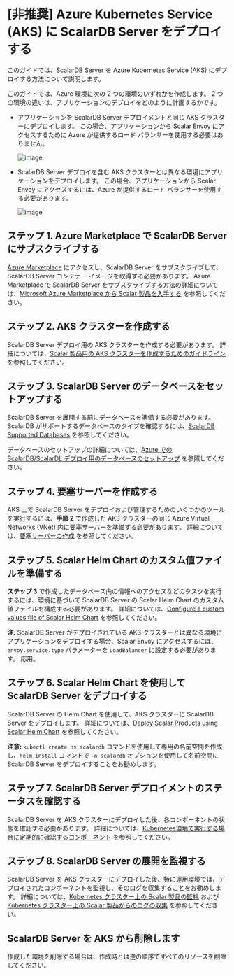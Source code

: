 # [非推奨] Azure Kubernetes Service (AKS) に ScalarDB Server をデプロイする


<TranslationBanner />

このガイドでは、ScalarDB Server を Azure Kubernetes Service (AKS) にデプロイする方法について説明します。

このガイドでは、Azure 環境に次の 2 つの環境のいずれかを作成します。 2 つの環境の違いは、アプリケーションのデプロイをどのように計画するかです。

* アプリケーションを ScalarDB Server デプロイメントと同じ AKS クラスターにデプロイします。 この場合、アプリケーションから Scalar Envoy にアクセスするために Azure が提供するロード バランサーを使用する必要はありません。
  
  ![image](./images/png/AKS_ScalarDB_Server_App_In_Cluster.drawio.png)  

* ScalarDB Server デプロイを含む AKS クラスターとは異なる環境にアプリケーションをデプロイします。 この場合、アプリケーションから Scalar Envoy にアクセスするには、Azure が提供するロード バランサーを使用する必要があります。

  ![image](./images/png/AKS_ScalarDB_Server_App_Out_Cluster.drawio.png)  

## ステップ 1. Azure Marketplace で ScalarDB Server にサブスクライブする

[Azure Marketplace](https://azuremarketplace.microsoft.com/en/marketplace/apps/scalarinc.scalardb) にアクセスし、ScalarDB Server をサブスクライブして、ScalarDB Server コンテナー イメージを取得する必要があります。 Azure Marketplace で ScalarDB Server をサブスクライブする方法の詳細については、[Microsoft Azure Marketplace から Scalar 製品を入手する](AzureMarketplaceGuide.mdx#microsoft-azure-marketplace-から-scalar-製品を入手する) を参照してください。

## ステップ 2. AKS クラスターを作成する

ScalarDB Server デプロイ用の AKS クラスターを作成する必要があります。 詳細については、[Scalar 製品用の AKS クラスターを作成するためのガイドライン](CreateAKSClusterForScalarProducts.mdx) を参照してください。

## ステップ 3. ScalarDB Server のデータベースをセットアップする

ScalarDB Server を展開する前にデータベースを準備する必要があります。 ScalarDB がサポートするデータベースのタイプを確認するには、[ScalarDB Supported Databases](https://scalardb.scalar-labs.com/docs/latest/scalardb-supported-databases) を参照してください。

データベースのセットアップの詳細については、[Azure での ScalarDB/ScalarDL デプロイ用のデータベースのセットアップ](SetupDatabaseForAzure.mdx) を参照してください。

## ステップ 4. 要塞サーバーを作成する

AKS 上で ScalarDB Server をデプロイおよび管理するためのいくつかのツールを実行するには、**手順 2** で作成した AKS クラスターの同じ Azure Virtual Networks (VNet) 内に要塞サーバーを準備する必要があります。 詳細については、[要塞サーバーの作成](CreateBastionServer.mdx) を参照してください。

## ステップ 5. Scalar Helm Chart のカスタム値ファイルを準備する

**ステップ 3** で作成したデータベース内の情報へのアクセスなどのタスクを実行するには、環境に基づいて ScalarDB Server の Scalar Helm Chart のカスタム値ファイルを構成する必要があります。 詳細については、[Configure a custom values file of Scalar Helm Chart](../helm-charts/configure-custom-values-file.mdx) を参照してください。

**注:** ScalarDB Server がデプロイされている AKS クラスターとは異なる環境にアプリケーションをデプロイする場合、Scalar Envoy にアクセスするには、`envoy.service.type` パラメーターを `LoadBalancer` に設定する必要があります。 応用。

## ステップ 6. Scalar Helm Chart を使用して ScalarDB Server をデプロイする

ScalarDB Server の Helm Chart を使用して、AKS クラスターに ScalarDB Server をデプロイします。 詳細については、[Deploy Scalar Products using Scalar Helm Chart](../helm-charts/how-to-deploy-scalar-products.mdx) を参照してください。

**注意:** `kubectl create ns scalardb` コマンドを使用して専用の名前空間を作成し、`helm install` コマンドで `-n scalardb` オプションを使用して名前空間に ScalarDB Server をデプロイすることをお勧めします。

## ステップ 7. ScalarDB Server デプロイメントのステータスを確認する

ScalarDB Server を AKS クラスターにデプロイした後、各コンポーネントの状態を確認する必要があります。 詳細については、[Kubernetes環境で実行する場合に定期的に確認するコンポーネント](RegularCheck.mdx) を参照してください。

## ステップ 8. ScalarDB Server の展開を監視する

ScalarDB Server を AKS クラスターにデプロイした後、特に運用環境では、デプロイされたコンポーネントを監視し、そのログを収集することをお勧めします。 詳細については、[Kubernetes クラスター上の Scalar 製品の監視](K8sMonitorGuide.mdx) および[Kubernetes クラスター上の Scalar 製品からのログの収集](K8sLogCollectionGuide.mdx) を参照してください。

## ScalarDB Server を AKS から削除します

作成した環境を削除する場合は、作成時とは逆の順序ですべてのリソースを削除してください。
